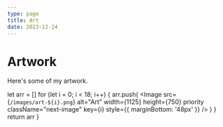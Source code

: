 ```yaml
---
type: page
title: Art
date: 2023-12-24
---
```


# Artwork

Here's some of my artwork.


  let arr = []
  for (let i = 0; i < 18; i++) {
    arr.push(
      <Image
        src={`/images/art-${i}.png`}
        alt="Art"
        width={1125}
        height={750}
        priority
        className="next-image"
        key={i}
        style={{ marginBottom: '48px' }}
      />
    )
  }
  return arr
}

<Images />
